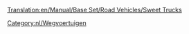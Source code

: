 [[Translation:en/Manual/Base Set/Road Vehicles/Sweet Trucks]]

{{nl/Wegvoertuig|name     = MightyMover Snoeptruck
  |img      = MightyMover Sweet.png
  |price    = £4.797 (€9.594)
  |speed    = 30 mph (48 km/h)
  |annual   = £421 (€842)
  |designed = 1936
  |life     = 15
  |capacity = 17 zakken [[nl/Manual/Base Set/Cargos/Snoep|snoep]]
}}
{{nl/Wegvoertuig|name     = Powernaught Snoeptruck
  |img      = Powernaught Sweet.png
  |price    = £6.027 (€12.054)
  |speed    = 55 mph (88 km/h)
  |annual   = £787 (€1.574)
  |designed = 1979
  |life     = 15
  |capacity = 19 zakken [[nl/Manual/Base Set/Cargos/Snoep|snoep]]
}}
{{nl/Wegvoertuig|name     = Wizzowow Snoeptruck
  |img      = Wizzow Sweet.png
  |price    = £6.437 (€12.874)
  |speed    = 70 mph (112 km/h)
  |annual   = £1.125 (€2.250)
  |designed = 2017
  |life     = 15
  |capacity = 22 zakken [[nl/Manual/Base Set/Cargos/Snoep|snoep]]
}}
[[Category:nl/Wegvoertuigen]]
